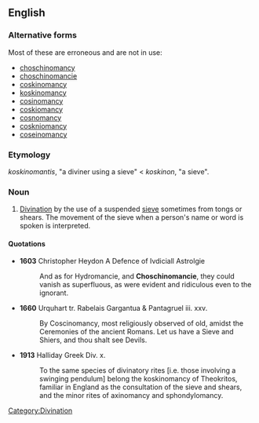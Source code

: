 ==English==

===Alternative forms===
Most of these are erroneous and are not in use:
*[[choschinomancy]]
*[[choschinomancie]]
*[[coskinomancy]]
*[[koskinomancy]]
*[[cosinomancy]]
*[[coskiomancy]]
*[[cosnomancy]]
*[[coskniomancy]]
*[[coseinomancy]]

===Etymology===
{{AGr.}} ''koskinomantis'', "a diviner using a sieve" < ''koskinon'', "a sieve".

===Noun===
{{en-noun|-}}

# [[divination|Divination]] by the use of a suspended [[sieve]] sometimes from tongs or shears. The movement of the sieve when a person's name or word is spoken is interpreted.

====Quotations====
*'''1603''' Christopher Heydon A Defence of Ivdiciall Astrolgie
*:And as for Hydromancie, and '''Choschinomancie''', they could vanish as superfluous, as were evident and ridiculous even to the ignorant.
*'''1660''' Urquhart tr. Rabelais Gargantua & Pantagruel iii. xxv.
*:By Coscinomancy, most religiously observed of old, amidst the Ceremonies of the ancient Romans. Let us have a Sieve and Shiers, and thou shalt see Devils.
*'''1913''' Halliday Greek Div. x.
*:To the same species of divinatory rites [i.e. those involving a swinging pendulum] belong the koskinomancy of Theokritos, familiar in England as the consultation of the sieve and shears, and the minor rites of axinomancy and sphondylomancy.

[[Category:Divination]]